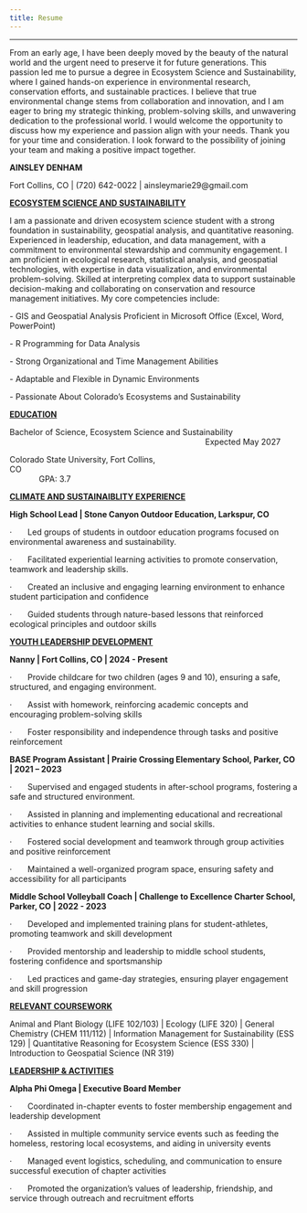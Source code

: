 ```yaml
---
title: Resume
---
```


---

From an early age, I have been deeply moved by the beauty of the natural world and the urgent need to preserve it for future generations. This passion led me to pursue a degree in Ecosystem Science and Sustainability, where I gained hands-on experience in environmental research, conservation efforts, and sustainable practices. I believe that true environmental change stems from collaboration and innovation, and I am eager to bring my strategic thinking, problem-solving skills, and unwavering dedication to the professional world. I would welcome the opportunity to discuss how my experience and passion align with your needs. Thank you for your time and consideration. I look forward to the possibility of joining your team and making a positive impact together.

**AINSLEY DENHAM**

Fort Collins, CO \| (720) 642-0022 \| ainsleymarie29\@gmail.com

[**ECOSYSTEM SCIENCE AND SUSTAINABILITY**]{.underline}

I am a passionate and driven ecosystem science student with a strong foundation in sustainability, geospatial analysis, and quantitative reasoning. Experienced in leadership, education, and data management, with a commitment to environmental stewardship and community engagement. I am proficient in ecological research, statistical analysis, and geospatial technologies, with expertise in data visualization, and environmental problem-solving. Skilled at interpreting complex data to support sustainable decision-making and collaborating on conservation and resource management initiatives. My core competencies include:

\- GIS and Geospatial Analysis Proficient in Microsoft Office (Excel, Word, PowerPoint)

\- R Programming for Data Analysis

\- Strong Organizational and Time Management Abilities

\- Adaptable and Flexible in Dynamic Environments

\- Passionate About Colorado’s Ecosystems and Sustainability

[**EDUCATION**]{.underline}

Bachelor of Science, Ecosystem Science and Sustainability                                                                                        Expected May 2027

Colorado State University, Fort Collins, CO                                                                                                                                  GPA: 3.7

[**CLIMATE AND SUSTAINAIBLITY EXPERIENCE**]{.underline}

**High School Lead \| Stone Canyon Outdoor Education, Larkspur, CO**

·       Led groups of students in outdoor education programs focused on environmental awareness and sustainability.

·       Facilitated experiential learning activities to promote conservation, teamwork and leadership skills.

·       Created an inclusive and engaging learning environment to enhance student participation and confidence

·       Guided students through nature-based lessons that reinforced ecological principles and outdoor skills

[**YOUTH LEADERSHIP DEVELOPMENT**]{.underline}

**Nanny \| Fort Collins, CO \| 2024 - Present**

·       Provide childcare for two children (ages 9 and 10), ensuring a safe, structured, and engaging environment.

·       Assist with homework, reinforcing academic concepts and encouraging problem-solving skills

·       Foster responsibility and independence through tasks and positive reinforcement

**BASE Program Assistant \| Prairie Crossing Elementary School, Parker, CO \| 2021 – 2023**

·       Supervised and engaged students in after-school programs, fostering a safe and structured environment.

·       Assisted in planning and implementing educational and recreational activities to enhance student learning and social skills.

·       Fostered social development and teamwork through group activities and positive reinforcement

·       Maintained a well-organized program space, ensuring safety and accessibility for all participants

**Middle School Volleyball Coach \| Challenge to Excellence Charter School, Parker, CO \| 2022 - 2023**

·       Developed and implemented training plans for student-athletes, promoting teamwork and skill development

·       Provided mentorship and leadership to middle school students, fostering confidence and sportsmanship

·       Led practices and game-day strategies, ensuring player engagement and skill progression

[**RELEVANT COURSEWORK**]{.underline}

Animal and Plant Biology (LIFE 102/103) \| Ecology (LIFE 320) \| General Chemistry (CHEM 111/112) \| Information Management for Sustainability (ESS 129) \| Quantitative Reasoning for Ecosystem Science (ESS 330) \| Introduction to Geospatial Science (NR 319)

[**LEADERSHIP & ACTIVITIES**]{.underline}

**Alpha Phi Omega \| Executive Board Member**

·       Coordinated in-chapter events to foster membership engagement and leadership development

·       Assisted in multiple community service events such as feeding the homeless, restoring local ecosystems, and aiding in university events

·       Managed event logistics, scheduling, and communication to ensure successful execution of chapter activities

·       Promoted the organization’s values of leadership, friendship, and service through outreach and recruitment efforts

